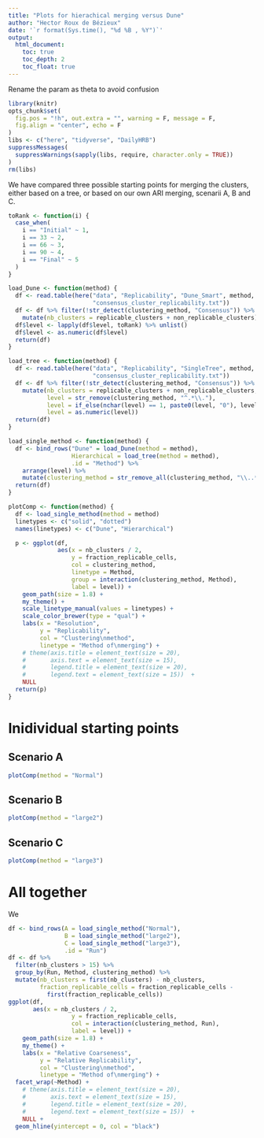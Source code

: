 ```yaml
---
title: "Plots for hierachical merging versus Dune"
author: "Hector Roux de Bézieux"
date: '`r format(Sys.time(), "%d %B , %Y")`'
output:
  html_document:
    toc: true
    toc_depth: 2
    toc_float: true
---
```


Rename the param as theta to avoid confusion

```r
library(knitr)
opts_chunk$set(
  fig.pos = "!h", out.extra = "", warning = F, message = F,
  fig.align = "center", echo = F
)
libs <- c("here", "tidyverse", "DailyHRB")
suppressMessages(
  suppressWarnings(sapply(libs, require, character.only = TRUE))
)
rm(libs)
```

We have compared three possible starting points for merging the clusters, either based on a tree, or based on our own ARI merging, scenarii A, B and C.

```r
toRank <- function(i) {
  case_when(
    i == "Initial" ~ 1,
    i == 33 ~ 2,
    i == 66 ~ 3,
    i == 90 ~ 4,
    i == "Final" ~ 5
  )
}

load_Dune <- function(method) {
  df <- read.table(here("data", "Replicability", "Dune_Smart", method,
                        "consensus_cluster_replicability.txt"))
  df <- df %>% filter(!str_detect(clustering_method, "Consensus")) %>%
    mutate(nb_clusters = replicable_clusters + non_replicable_clusters)
  df$level <- lapply(df$level, toRank) %>% unlist()
  df$level <- as.numeric(df$level)
  return(df)
}

load_tree <- function(method) {
  df <- read.table(here("data", "Replicability", "SingleTree", method,
                        "consensus_cluster_replicability.txt"))
  df <- df %>% filter(!str_detect(clustering_method, "Consensus")) %>%
    mutate(nb_clusters = replicable_clusters + non_replicable_clusters,
           level = str_remove(clustering_method, "^.*\\."),
           level = if_else(nchar(level) == 1, paste0(level, "0"), level),
           level = as.numeric(level))
  return(df)
}

load_single_method <- function(method) {
  df <- bind_rows("Dune" = load_Dune(method = method),
                  Hierarchical = load_tree(method = method),
                  .id = "Method") %>%
    arrange(level) %>%
    mutate(clustering_method = str_remove_all(clustering_method, "\\..*$"))
  return(df)
}

plotComp <- function(method) {
  df <- load_single_method(method = method)
  linetypes <- c("solid", "dotted")
  names(linetypes) <- c("Dune", "Hierarchical")

  p <- ggplot(df,
              aes(x = nb_clusters / 2,
                  y = fraction_replicable_cells,
                  col = clustering_method,
                  linetype = Method,
                  group = interaction(clustering_method, Method),
                  label = level)) +
    geom_path(size = 1.8) +
    my_theme() +
    scale_linetype_manual(values = linetypes) +
    scale_color_brewer(type = "qual") +
    labs(x = "Resolution",
         y = "Replicability",
         col = "Clustering\nmethod",
         linetype = "Method of\nmerging") +
    # theme(axis.title = element_text(size = 20),
    #       axis.text = element_text(size = 15),
    #       legend.title = element_text(size = 20),
    #       legend.text = element_text(size = 15))  +
    NULL
  return(p)
}
```

# Inidividual starting points
## Scenario A

```r
plotComp(method = "Normal")
```

## Scenario B

```r
plotComp(method = "large2")
```

## Scenario C

```r
plotComp(method = "large3")
```

# All together

We 

```r
df <- bind_rows(A = load_single_method("Normal"),
                B = load_single_method("large2"),
                C = load_single_method("large3"),
                .id = "Run")
df <- df %>% 
  filter(nb_clusters > 15) %>%
  group_by(Run, Method, clustering_method) %>%
  mutate(nb_clusters = first(nb_clusters) - nb_clusters,
         fraction_replicable_cells = fraction_replicable_cells - 
           first(fraction_replicable_cells))
ggplot(df,
       aes(x = nb_clusters / 2,
                  y = fraction_replicable_cells,
                  col = interaction(clustering_method, Run),
                  label = level)) +
    geom_path(size = 1.8) +
    my_theme() +
    labs(x = "Relative Coarseness",
         y = "Relative Replicability",
         col = "Clustering\nmethod",
         linetype = "Method of\nmerging") +
  facet_wrap(~Method) +
    # theme(axis.title = element_text(size = 20),
    #       axis.text = element_text(size = 15),
    #       legend.title = element_text(size = 20),
    #       legend.text = element_text(size = 15))  +
    NULL +
  geom_hline(yintercept = 0, col = "black")
```
